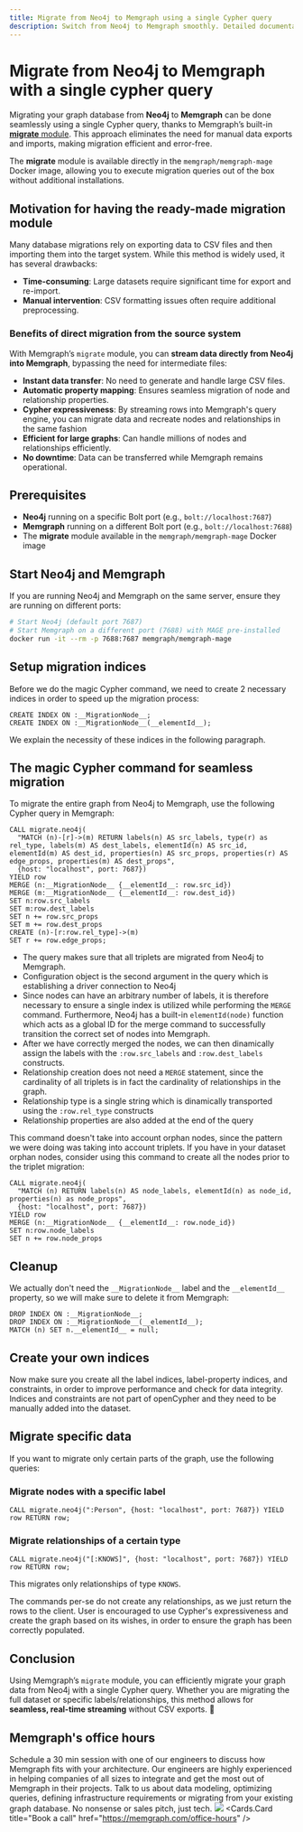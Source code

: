 ```yaml
---
title: Migrate from Neo4j to Memgraph using a single Cypher query
description: Switch from Neo4j to Memgraph smoothly. Detailed documentation to guide the migration process for a seamless transition to Memgraph. 
---
```



# Migrate from Neo4j to Memgraph with a single cypher query

Migrating your graph database from **Neo4j** to **Memgraph** can be done seamlessly using a single Cypher query,
thanks to Memgraph’s built-in [**migrate** module](/advanced-algorithms/available-algorithms/migrate). 
This approach eliminates the need for manual data exports and imports, making migration efficient and error-free.

The **migrate** module is available directly in the `memgraph/memgraph-mage` Docker image, allowing you
to execute migration queries out of the box without additional installations.

## Motivation for having the ready-made migration module
Many database migrations rely on exporting data to CSV files and then importing them into the target system.
While this method is widely used, it has several drawbacks:
- **Time-consuming**: Large datasets require significant time for export and re-import.
- **Manual intervention**: CSV formatting issues often require additional preprocessing.

### Benefits of direct migration from the source system
With Memgraph’s `migrate` module, you can **stream data directly from Neo4j into Memgraph**, bypassing the need for intermediate files:
- **Instant data transfer**: No need to generate and handle large CSV files.
- **Automatic property mapping**: Ensures seamless migration of node and relationship properties.
- **Cypher expressiveness**: By streaming rows into Memgraph's query engine, you can migrate data and recreate nodes and relationships
in the same fashion
- **Efficient for large graphs**: Can handle millions of nodes and relationships efficiently.
- **No downtime**: Data can be transferred while Memgraph remains operational.

## Prerequisites
- **Neo4j** running on a specific Bolt port (e.g., `bolt://localhost:7687`)
- **Memgraph** running on a different Bolt port (e.g., `bolt://localhost:7688`)
- The **migrate** module available in the `memgraph/memgraph-mage` Docker image

## Start Neo4j and Memgraph
If you are running Neo4j and Memgraph on the same server, ensure they are running on different ports:

```sh
# Start Neo4j (default port 7687)
# Start Memgraph on a different port (7688) with MAGE pre-installed
docker run -it --rm -p 7688:7687 memgraph/memgraph-mage
```

## Setup migration indices
Before we do the magic Cypher command, we need to create 2 necessary indices in order to speed up the migration process:

```cypher
CREATE INDEX ON :__MigrationNode__;
CREATE INDEX ON :__MigrationNode__(__elementId__);
```

We explain the necessity of these indices in the following paragraph.

## The magic Cypher command for seamless migration
To migrate the entire graph from Neo4j to Memgraph, use the following Cypher query in Memgraph:

```cypher
CALL migrate.neo4j(
  "MATCH (n)-[r]->(m) RETURN labels(n) AS src_labels, type(r) as rel_type, labels(m) AS dest_labels, elementId(n) AS src_id, elementId(m) AS dest_id, properties(n) AS src_props, properties(r) AS edge_props, properties(m) AS dest_props", 
  {host: "localhost", port: 7687})
YIELD row 
MERGE (n:__MigrationNode__ {__elementId__: row.src_id})
MERGE (m:__MigrationNode__ {__elementId__: row.dest_id})
SET n:row.src_labels
SET m:row.dest_labels
SET n += row.src_props
SET m += row.dest_props
CREATE (n)-[r:row.rel_type]->(m)
SET r += row.edge_props;
```

- The query makes sure that all triplets are migrated from Neo4j to Memgraph.
- Configuration object is the second argument in the query which is establishing a driver connection to Neo4j
- Since nodes can have an arbitrary number of labels, it is therefore necessary to ensure a single index is utilized
while performing the `MERGE` command. Furthermore, Neo4j has a built-in `elementId(node)` function which acts as a global ID
for the merge command to successfully transition the correct set of nodes into Memgraph.
- After we have correctly merged the nodes, we can then dinamically assign the labels with the `:row.src_labels` and `:row.dest_labels` constructs.
- Relationship creation does not need a `MERGE` statement, since the cardinality of all triplets is in fact the cardinality of relationships in the graph.
- Relationship type is a single string which is dinamically transported using the `:row.rel_type` constructs
- Relationship properties are also added at the end of the query

<Callout type="info">
This command doesn't take into account orphan nodes, since the pattern we were doing was taking into account triplets. If you 
have in your dataset orphan nodes, consider using this command to create all the nodes prior to the triplet migration:

```cypher
CALL migrate.neo4j(
  "MATCH (n) RETURN labels(n) AS node_labels, elementId(n) as node_id, properties(n) as node_props", 
  {host: "localhost", port: 7687})
YIELD row 
MERGE (n:__MigrationNode__ {__elementId__: row.node_id})
SET n:row.node_labels
SET n += row.node_props
```
</Callout>

## Cleanup
We actually don't need the `__MigrationNode__` label and the `__elementId__` property, so we will make sure to delete it from Memgraph:
```cypher
DROP INDEX ON :__MigrationNode__;
DROP INDEX ON :__MigrationNode__(__elementId__);
MATCH (n) SET n.__elementId__ = null;
```

## Create your own indices
Now make sure you create all the label indices, label-property indices, and constraints, in order to improve performance and check 
for data integrity. Indices and constraints are not part of openCypher and they need to be manually added into the dataset.


## Migrate specific data
If you want to migrate only certain parts of the graph, use the following queries:

### Migrate nodes with a specific label
```cypher
CALL migrate.neo4j(":Person", {host: "localhost", port: 7687}) YIELD row RETURN row;
```

### Migrate relationships of a certain type
```cypher
CALL migrate.neo4j("[:KNOWS]", {host: "localhost", port: 7687}) YIELD row RETURN row;
```
This migrates only relationships of type `KNOWS`.

The commands per-se do not create any relationships, as we just return the rows to the client. User is encouraged to use
Cypher's expressiveness and create the graph based on its wishes, in order to ensure the graph has been correctly populated.

## Conclusion
Using Memgraph’s `migrate` module, you can efficiently migrate your graph data from Neo4j with a single Cypher
query. Whether you are migrating the full dataset or specific labels/relationships, this method allows for 
**seamless, real-time streaming** without CSV exports. 🚀

## Memgraph's office hours
Schedule a 30 min session with one of our engineers to discuss how Memgraph fits
with your architecture. Our engineers are highly experienced in helping
companies of all sizes to integrate and get the most out of Memgraph in their
projects. Talk to us about data modeling, optimizing queries, defining
infrastructure requirements or migrating from your existing graph database. No
nonsense or sales pitch, just tech.
![](/pages/getting-started/memgraph-office-hours.svg)
<Cards>
  <Cards.Card
    title="Book a call"
    href="https://memgraph.com/office-hours"
  />
</Cards>

<CommunityLinks/>
